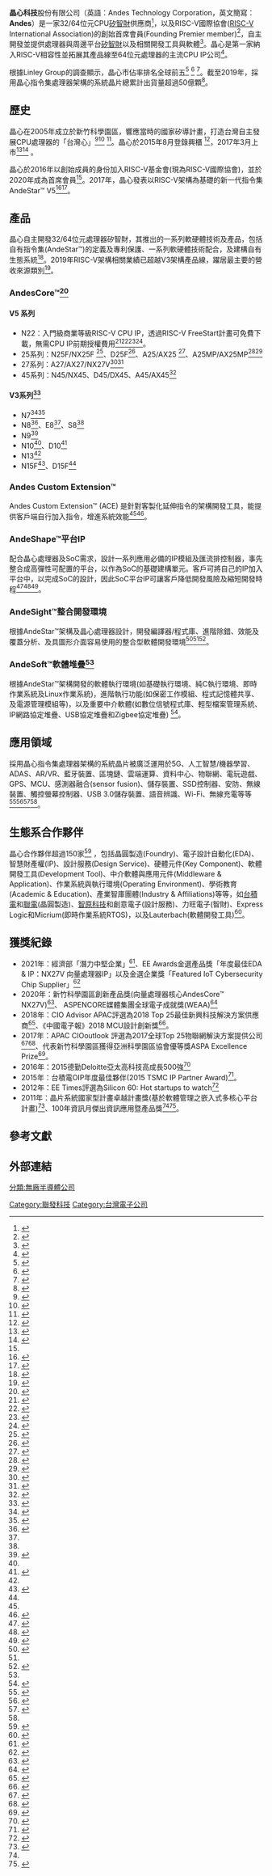 {{Infobox_Company
| company_name = 晶心科技股份有限公司
| company_name_en = Andes Technology Corporation
| image = [[File:Andes-logo.png|frameless]]
| company_type = [[上市公司|上市公司]] 、 [[股份有限公司|股份有限公司]]
| traded_as = {{twse|6533}}
| company_slogan = 
| market_information = 
| abbreviated_name = 
| foundation = 2005年3月
| area_served = 全球
| key_people = 創辦人：[[蔡明介|蔡明介]] <br> 董事長暨執行長：林志明 <br> 總經理暨技術長：蘇泓萌
| industry = [[半導體|半導體]]、[[積體電路設計|積體電路設計]]
| products = [[中央處理器|中央處理器]][[智慧財產權核|矽智財]](CPU IP)<br>周邊平台[[智慧財產權核|矽智財]](Platform IP)<br>相關開發工具及軟體
| services = 
| capital = 
| revenue = 
| operating_income = 
| profit = 
| market_value = 
| num_employees = 約200人(2020)
| P/E ratio = 
| earnings per share = 
| Net asset value = 
| accounting_period = 
| parent = 
| major_shareholder = 
| divisions = 
| subsid = 
| sister = 
| homepage = http://www.andestech.com
| footnotes = 
| width = 
}}

'''晶心科技'''股份有限公司（英語：Andes Technology Corporation，英文簡寫：'''Andes'''）是一家32/64位元CPU[[智慧財產權核|矽智財]]供應商<ref>{{Cite news|url=https://udn.com/news/story/7240/4259429|title=陸廠鞏固自製力 帶旺晶心科營運|author=張瑞益|date=2019-12-31|work=聯合晚報|publisher=|accessdate=|language=|format=|archive-date=2020-01-01|archive-url=https://web.archive.org/web/20200101145428/https://udn.com/news/story/7240/4259429|dead-url=no}}</ref>，以及RISC-V國際協會([[RISC-V|RISC-V]] International Association)的創始首席會員(Founding Premier member)<ref name=":0">{{cite web |title=Member Directory |url=https://riscv.org/membership/1581/andes-technology/ |website=RISC-V |accessdate=2020-04-09 |archive-date=2020-05-13 |archive-url=https://web.archive.org/web/20200513041633/https://riscv.org/membership/1581/andes-technology/ |dead-url=no }}</ref>，自主開發並提供處理器與周邊平台[[智慧財產權核|矽智財]]以及相關開發工具與軟體<ref>{{cite news|author1=蕭文康|title=聯發科轉投資晶心3月中旬上市　授權金今年將倍增|url=https://tw.appledaily.com/new/realtime/20170213/1055097/|accessdate=2018-01-10|work=蘋果日報|date=2017-02-13|archive-date=2018-01-10|archive-url=https://web.archive.org/web/20180110175000/https://tw.appledaily.com/new/realtime/20170213/1055097/|dead-url=no}}</ref>。晶心是第一家納入RISC-V相容性並拓展其產品線至64位元處理器的主流CPU IP公司<ref>{{Cite news|url=https://www.2cm.com.tw/2cm/zh-tw/news/180D4409D0F440349E52D376336370D3|title=RISC-V基金會創始成員晶心科技晉升為白金會員|author=|date=2020-01-08|work=新通訊元件雜誌|publisher=|accessdate=|language=|format=|archive-date=2020-08-15|archive-url=https://web.archive.org/web/20200815110826/https://www.2cm.com.tw/2cm/zh-tw/news/180D4409D0F440349E52D376336370D3|dead-url=no}}</ref>。

根據Linley Group的調查顯示，晶心市佔率排名全球前五<ref>{{Cite news|url=https://www.eetimes.com/taiwans-andes-brings-processor-cores-to-u-s/|title=Taiwan’s Andes brings processor cores to U.S.|author=Rick Merritt|date=2013-03-14|work=EE Times|publisher=|accessdate=|language=|format=|archive-date=2020-07-26|archive-url=https://web.archive.org/web/20200726001235/https://www.eetimes.com/taiwans-andes-brings-processor-cores-to-u-s/|dead-url=no}}</ref> <ref>{{Cite news|url=http://en.naipo.com/Portals/0/web_en/Knowledge_Center/IPNewsInBrief/IPNE_160530_1501.htm|title=IoT Could Boost Taiwan’s Andes Tech to No. 4 Spot in Global Silicon IP Sector in 2016|author=Conor Stuart|date=|work=IP Observer|publisher=|accessdate=|language=|format=|archive-date=2018-07-16|archive-url=https://web.archive.org/web/20180716111935/http://en.naipo.com/Portals/0/web_en/Knowledge_Center/IPNewsInBrief/IPNE_160530_1501.htm|dead-url=no}}</ref> <ref>{{Cite news|url=https://en.ctimes.com.tw/DispNews.asp?O=HK12E63UW4ASAA00N6|title=Andes Technology Eyes to Become the Top 4 Silicon IP Provider in Three Years|author=Korbin Lan|date=2017-02-14|work=CTIMES|publisher=|accessdate=|language=|format=|archive-date=2020-07-26|archive-url=https://web.archive.org/web/20200726002549/https://en.ctimes.com.tw/DispNews.asp?O=HK12E63UW4ASAA00N6|dead-url=no}}</ref>。截至2019年，採用晶心指令集處理器架構的系統晶片總累計出貨量超過50億顆<ref name=":9">{{Cite news|url=https://www.chinatimes.com/realtimenews/20200326005556-260410?chdtv|title=導入晶心科架構晶片去年出貨量15億顆 累計達50億顆|author=蘇嘉維|date=2020-03-26|work=工商時報|publisher=|accessdate=|language=|format=|archive-date=2020-03-31|archive-url=https://web.archive.org/web/20200331215012/https://www.chinatimes.com/realtimenews/20200326005556-260410?chdtv|dead-url=no}}</ref>。

==歷史==
晶心在2005年成立於新竹科學園區，響應當時的國家矽導計畫，打造台灣自主發展CPU處理器的「台灣心」<ref>{{cite web|title=前交通大學校長張俊彥─IC產業應邁向「多條龍」的時代|url=http://www.tsia.org.tw/events/2011tsia/semiconductor_02_4.html|publisher=工研院資通中心|accessdate=2018-01-10|archive-date=2017-03-22|archive-url=https://web.archive.org/web/20170322210720/http://www.tsia.org.tw/events/2011tsia/semiconductor_02_4.html|dead-url=no}}</ref><ref>{{cite news|author1=呂俊儀|title=蔡明介十年磨一劍 小金雞晶心3月中掛牌|url=https://www.cmmedia.com.tw/home/articles/2715|accessdate=2018-01-10|work=信傳媒|date=2017-02-14|archive-date=2018-01-10|archive-url=https://web.archive.org/web/20180110114709/https://www.cmmedia.com.tw/home/articles/2715|dead-url=no}}</ref> <ref>{{Cite web|title=晶心科技的創新之路─打造獨特的嵌入式CPU|url=http://www.mjtaiwan.org.tw/pages/?Ipg=1007&showPg=1218|accessdate=|author=朱麗芝|date=|format=|publisher=台灣玉山科技協會|language=|archive-date=2018-01-10|archive-url=https://web.archive.org/web/20180110175017/http://www.mjtaiwan.org.tw/pages/?Ipg=1007&showPg=1218|dead-url=no}}</ref>。晶心於2015年8月登錄興櫃 <ref>{{cite news|author1=楊曉芳|title=晶心將於8月6日登錄興櫃|url=http://www.chinatimes.com/realtimenews/20150804005084-260410|work=工商時報|date=2017-08-04|accessdate=2018-01-08|archive-date=2018-01-08|archive-url=https://web.archive.org/web/20180108174949/http://www.chinatimes.com/realtimenews/20150804005084-260410|dead-url=no}}</ref>，2017年3月上市<ref>{{cite news|author1=黃鳳丹|author2=蘇嘉維|title=晶心科 以科技事業掛牌|url=http://www.chinatimes.com/newspapers/20170315000229-260210|work=工商時報|date=2017-03-15|accessdate=2018-01-08|archive-date=2018-01-08|archive-url=https://web.archive.org/web/20180108174944/http://www.chinatimes.com/newspapers/20170315000229-260210|dead-url=no}}</ref><ref>{{cite news|author1=Atkinson|title=聯發科小金雞，矽智財權公司晶心科技上市 ! 首日掛牌大漲逾一倍|url=https://technews.tw/2017/03/14/andestech/|accessdate=2017-03-14|agency=TechNews|date=2017-03-14|archive-date=2017-03-15|archive-url=https://web.archive.org/web/20170315002248/https://technews.tw/2017/03/14/andestech/|dead-url=no}}</ref> 。

晶心於2016年以創始成員的身份加入RISC-V基金會(現為RISC-V國際協會)，並於2020年成為首席會員<ref name=":0" />。2017年，晶心發表以RISC-V架構為基礎的新一代指令集AndeStar™ V5<ref>{{Cite news|url=https://www.chinatimes.com/realtimenews/20190412003236-260410?chdtv|title=晶心科5月舉辦RISC-V論壇 大力推廣開源指令集架構|author=蘇嘉維|date=2019-04-12|work=工商時報|publisher=|accessdate=|language=|format=}}</ref><ref>{{Cite news|url=https://www.chinatimes.com/newspapers/20171204000085-260204?chdtv|title=威騰轉向支援RISC-V處理器 晶心科受惠|author=涂志豪|date=2017-12-04|work=工商時報|publisher=|accessdate=|language=|format=}}</ref>。

==產品==
晶心自主開發32/64位元處理器矽智財，其推出的一系列軟硬體技術及產品，包括自有指令集(AndeStar™)的定義及專利保護、一系列軟硬體技術配合，及建構自有生態系統<ref>{{cite web|title=Knect.me|url=http://knect.me/|accessdate=2018-01-10|archive-date=2018-01-10|archive-url=https://web.archive.org/web/20180110114709/http://knect.me/|dead-url=no}}</ref>。2019年RISC-V架構相關業績已超越V3架構產品線，躍居最主要的營收來源類別<ref>{{Cite news|url=https://money.udn.com/money/story/5710/4404360|title=晶心科 樂觀RISC-V業務|author=鐘惠玲|date=2020-03-10|work=經濟日報|publisher=|accessdate=|language=|format=|archive-date=2021-04-22|archive-url=https://web.archive.org/web/20210422143358/https://money.udn.com/money/story/5710/4404360|dead-url=no}}</ref>。

===AndesCore™<ref>{{Cite web|title=AndesCore Processors|url=http://www.andestech.com/en/products-solutions/andescore-processors/|accessdate=|author=|date=|format=|publisher=Andes Technology|language=|archive-date=2020-04-13|archive-url=https://web.archive.org/web/20200413074916/http://www.andestech.com/en/products-solutions/andescore-processors/|dead-url=no}}</ref>===

==== V5 系列 ====

* N22：入門級商業等級RISC-V CPU IP，透過RISC-V FreeStart計畫可免費下載，無需CPU IP前期授權費用<ref>{{Cite news|url=https://www.mem.com.tw/arti.php?sn=1907020003|title=晶心推出N22商業等級RISC-V CPU FreeStart計畫|author=|date=2019-07-03|work=新電子|publisher=|accessdate=|language=|format=}}</ref><ref>{{Cite news|url=https://money.udn.com/money/story/5710/3890384|title=晶心科新品 免初期授權金|author=鐘惠玲|date=2019-06-24|work=經濟日報|publisher=|accessdate=|language=|format=|archive-date=2019-06-27|archive-url=https://web.archive.org/web/20190627034030/https://money.udn.com/money/story/5710/3890384|dead-url=no}}</ref><ref>{{Cite news|url=https://www.eetimes.com/andes-technology-launches-freestart-to-boost-risc-v-adoption/|title=Andes Technology Launches FreeStart to Boost RISC-V Adoption|author=Nitin Dahad|date=2019-06-12|work=EE Times|publisher=|accessdate=|language=|format=|archive-date=2020-07-26|archive-url=https://web.archive.org/web/20200726011908/https://www.eetimes.com/andes-technology-launches-freestart-to-boost-risc-v-adoption/|dead-url=no}}</ref><ref name=":6">{{Cite web|title=AndesCore N22 RISC-V Core Supports RV32IMAC or RV32EMAC Instruction Sets|url=https://www.cnx-software.com/2019/08/28/andescore-n22-risc-v-core-rv32imac-rv32emac-instruction-sets/|accessdate=|author=Jean-Luc Aufranc|date=2019-08-28|format=|publisher=|language=|archive-date=2020-05-24|archive-url=https://web.archive.org/web/20200524070122/https://www.cnx-software.com/2019/08/28/andescore-n22-risc-v-core-rv32imac-rv32emac-instruction-sets/|dead-url=no}}</ref>。
* 25系列：N25F/NX25F <ref>{{Cite news|url=https://www.eenewseurope.com/news/andes-adds-floating-point-virtual-memory-support-risc-v-cores-0|title=Andes adds floating-point, virtual memory support to RISC-V cores|author=Peter Clarke|date=2018-09-27|work=eeNews Europe|publisher=|accessdate=|language=|format=|archive-date=2020-07-26|archive-url=https://web.archive.org/web/20200726010607/https://www.eenewseurope.com/news/andes-adds-floating-point-virtual-memory-support-risc-v-cores-0|dead-url=no}}</ref>、D25F<ref>{{Cite news|url=https://ctee.com.tw/news/stock/256153.html|title=晶心科進軍TWS市場 搶攻2020年訂單|author=蘇嘉維|date=2020-04-22|work=工商時報|publisher=|accessdate=|language=|format=}}</ref>、A25/AX25 <ref name=":7">{{Cite web|title=晶心科技推出RISC-V產學合作方案 全球逾70所學校加入|url=https://www.ctimes.com.tw/DispNews/tw/RISC-V/%E6%99%B6%E5%BF%83%E7%A7%91%E6%8A%80/20010916130T.shtml|accessdate=|author=|date=2020-01-09|format=|publisher=CTIMES|language=}}</ref>、A25MP/AX25MP<ref>{{Cite web|title=晶心科技推出RISC-V多核心處理器及DSP指令集|url=https://www.2cm.com.tw/2cm/zh-tw/news/AA98BDE5DD774B82B7B64534DFC69212|accessdate=|author=|date=2019-04-25|format=|publisher=新通訊元件雜誌|language=|archive-date=2020-10-27|archive-url=https://web.archive.org/web/20201027034042/https://www.2cm.com.tw/2cm/zh-tw/news/AA98BDE5DD774B82B7B64534DFC69212|dead-url=no}}</ref><ref>{{Cite news|url=https://en.ctimes.com.tw/DispNews.asp?O=HK34MC4MYZ8SAA00NA|title=Andes Launches First DSP Instruction Set for RISC-V Multi-Core Processors to Challenge the HPC Market|author=Korbin Lan|date=2019-04-22|work=CTIMES|publisher=|accessdate=|language=|format=|archive-date=2020-07-26|archive-url=https://web.archive.org/web/20200726003236/https://en.ctimes.com.tw/DispNews.asp?O=HK34MC4MYZ8SAA00NA|dead-url=no}}</ref>
* 27系列：A27/AX27/NX27V<ref>{{Cite news|url=https://www.eetimes.com/andes-core-has-risc-v-vector-instruction-extension/|title=Andes’ Core has RISC-V Vector Instruction Extension|author=Nitin Dahad|date=2019-12-09|work=EE Times|publisher=|accessdate=|language=|format=|archive-date=2020-07-26|archive-url=https://web.archive.org/web/20200726010500/https://www.eetimes.com/andes-core-has-risc-v-vector-instruction-extension/|dead-url=no}}</ref><ref>{{Cite news|url=https://udn.com/news/story/7253/4266444|title=晶心科推新CPU IP 營運補|author=鐘惠玲|date=2020-01-03|work=經濟日報|publisher=|accessdate=|language=|format=|archive-date=2020-01-05|archive-url=https://web.archive.org/web/20200105142044/https://udn.com/news/story/7253/4266444|dead-url=no}}</ref>
* 45系列：N45/NX45、D45/DX45、A45/AX45<ref>{{Cite news|url=https://www.eenewseurope.com/news/risc-v-receives-8-stage-pipeline-performance|title=RISC-V receives 8-stage pipeline performance|author=Peter Clarke|date=2019-12-04|work=eeNews Europe|publisher=|accessdate=|language=|format=|archive-date=2020-07-26|archive-url=https://web.archive.org/web/20200726035926/https://www.eenewseurope.com/news/risc-v-receives-8-stage-pipeline-performance|dead-url=no}}</ref>

==== V3系列<ref name=":1">{{Cite news|url=https://www.eenewseurope.com/news/ceo-interview-andes-cores-iot-suit-europe-0/page/0/1|title=CEO interview: Andes' cores for IoT suit Europe: Page 2 of 3|author=Peter Clarke|date=2016-04-15|work=eeNews Europe|publisher=|accessdate=|language=|format=|archive-date=2020-07-26|archive-url=https://web.archive.org/web/20200726003048/https://www.eenewseurope.com/news/ceo-interview-andes-cores-iot-suit-europe-0/page/0/1|dead-url=no}}</ref> ====

* N7<ref>{{Cite news|url=https://www.eetimes.com/arms-low-end-undercut-by-andes-core/|title=ARM’s low end undercut by Andes core|author=Rick Merritt|date=2013-04-17|work=EE Times|publisher=|accessdate=|language=|format=|archive-date=2020-07-26|archive-url=https://web.archive.org/web/20200726044535/https://www.eetimes.com/arms-low-end-undercut-by-andes-core/|dead-url=no}}</ref><ref name=":2">{{Cite web|title=Andes Processor Keeps a Low Profile|url=https://www.eejournal.com/article/20131211-andes/|accessdate=2020-05-06|date=2013-12-11|work=EEJournal|language=en-US|archive-date=2020-07-26|archive-url=https://web.archive.org/web/20200726003702/https://www.eejournal.com/article/20131211-andes/|dead-url=no}}</ref>
* N8<ref name=":3">{{Cite journal|title=The best SoC solution with AndesCore and Andes's platform|author=Simon Jiang|url=https://ieeexplore.ieee.org/document/6212638|journal=Proceedings of Technical Program of 2012 VLSI Design, Automation and Test|issue=|doi=|others=Frankwell Lin|year=|volume=|page=|pmid=|access-date=2020-05-06|archive-date=2019-12-01|archive-url=https://web.archive.org/web/20191201133832/https://ieeexplore.ieee.org/document/6212638/|dead-url=no}}</ref>、E8<ref name=":1" />、S8<ref name=":1" />
* N9<ref name=":4">{{cite news|author1=賴品如|title=晶心AndesCore N903暨發展平台榮獲資訊月「傑出資訊應用暨產品獎」|url=https://www.digitimes.com.tw/iot/article.asp?cat=130&id=0000261488_Z0J340Q59319337OKT52Z|work=DIGITIMES|date=2011-12-09|accessdate=2018-01-10|archive-date=2018-01-10|archive-url=https://web.archive.org/web/20180110174410/https://www.digitimes.com.tw/iot/article.asp?cat=130&id=0000261488_Z0J340Q59319337OKT52Z|dead-url=no}}</ref>
* N10<ref name=":3" />、D10<ref name=":5">{{Cite web|title=Andes Technology Corp. To Make Two Presentations At The 2018 RISC-V Workshop In Barcelona|url=https://riscv.org/2018/05/andes-technology-corp-to-make-two-presentations-at-the-2018-risc-v-workshop-in-barcelona/|accessdate=|author=|date=2018-05-07|format=|publisher=|language=|archive-date=2020-07-26|archive-url=https://web.archive.org/web/20200726003800/https://riscv.org/2018/05/andes-technology-corp-to-make-two-presentations-at-the-2018-risc-v-workshop-in-barcelona/|dead-url=no}}</ref>
* N13<ref name=":2" />
* N15F<ref>{{Cite web|title=AndesCore N15/N15F|url=https://www.design-reuse-china.com/product/EP_73|accessdate=|author=|date=|format=|publisher=Design & Reuse|language=|archive-date=2020-07-26|archive-url=https://web.archive.org/web/20200726002828/https://www.design-reuse-china.com/product/EP_73|dead-url=no}}</ref>、D15F<ref name=":5" />

=== Andes Custom Extension™ ===
Andes Custom Extension™ (ACE) 是針對客製化延伸指令的架構開發工具，能提供客戶端自行加入指令，增進系統效能<ref name=":7" /><ref>{{Cite news|url=https://www.electronicsweekly.com/open-source-engineering/risc-v-day-andes-offers-ip-cores-accelerators-tools-even-free-core-2019-10/|title=RISC-V day: Andes offers IP cores, accelerators, tools, and even a free core|author=Steve Bush|date=2019-10-04|work=Electronics Weekly|publisher=|accessdate=|language=|format=|archive-date=2020-04-23|archive-url=https://web.archive.org/web/20200423010228/https://www.electronicsweekly.com/open-source-engineering/risc-v-day-andes-offers-ip-cores-accelerators-tools-even-free-core-2019-10/|dead-url=no}}</ref>。

===AndeShape™平台IP===
配合晶心處理器及SoC需求，設計一系列應用必備的IP模組及匯流排控制器，事先整合成高彈性可配置的平台，以作為SoC的基礎建構單元。客戶可將自己的IP加入平台中，以完成SoC的設計，因此SoC平台IP可讓客戶降低開發風險及縮短開發時程<ref>{{cite news|author1=賴品如|title=晶心推出適合客戶打造物聯網、穿戴式裝置|url=https://www.digitimes.com.tw/iot/article.asp?cat=130&id=0000390508_ZU04LCLH1EK69N7AXGVCP|work=DIGITIMES|date=2014-08-20|accessdate=2018-01-10|archive-date=2018-01-10|archive-url=https://web.archive.org/web/20180110175439/https://www.digitimes.com.tw/iot/article.asp?cat=130&id=0000390508_ZU04LCLH1EK69N7AXGVCP|dead-url=no}}</ref><ref>{{cite news|author1=Peter Clarke|title=Taiwan's Andes Adds Peripherals IP for IoT, Wearables|url=http://electronics360.globalspec.com/article/4523/taiwan-s-andes-adds-peripherals-ip-for-iot-wearables|work=Electronics360|date=2014-09-04|accessdate=2018-01-11|archive-date=2018-01-11|archive-url=https://web.archive.org/web/20180111165301/http://electronics360.globalspec.com/article/4523/taiwan-s-andes-adds-peripherals-ip-for-iot-wearables|dead-url=no}}</ref><ref name=":8">{{Cite web|title=Multi-core, Linux-ready RISC-V cores feature DSP|url=http://linuxgizmos.com/multi-core-linux-ready-risc-v-cores-feature-dsp/|accessdate=|author=Eric Brown|date=2019-03-13|format=|publisher=|language=|archive-date=2020-07-26|archive-url=https://web.archive.org/web/20200726003631/http://linuxgizmos.com/multi-core-linux-ready-risc-v-cores-feature-dsp/|dead-url=no}}</ref>。

=== AndeSight™整合開發環境 ===
根據AndeStar™架構及晶心處理器設計，開發編譯器/程式庫、進階除錯、效能及覆蓋分析、及具圖形介面容易使用的整合型軟體開發環境<ref>{{cite web|title=Special IPs|url=http://www.semisolution.com/en/sub02_05d.html|website=Semisolution|accessdate=2018-01-10|archive-date=2018-01-10|archive-url=https://web.archive.org/web/20180110175645/http://www.semisolution.com/en/sub02_05d.html|dead-url=no}}</ref><ref name=":8" /><ref>{{Cite news|url=https://www.eenewseurope.com/news/feature-rich-risc-v-ide-available-free-trial|title=Feature-rich RISC-V IDE available for free trial|author=Julien Happich|date=2019-01-31|work=eeNews Europe|publisher=|accessdate=|language=|format=|archive-date=2020-07-26|archive-url=https://web.archive.org/web/20200726010152/https://www.eenewseurope.com/news/feature-rich-risc-v-ide-available-free-trial|dead-url=no}}</ref>。

=== AndeSoft™軟體堆疊<ref name=":6" /> ===
根據AndeStar™架構開發的軟體執行環境(如基礎執行環境、純C執行環境、即時作業系統及Linux作業系統)，進階執行功能(如保密工作模組、程式記憶體共享、及電源管理模組等)，以及重要中介軟體(如數位信號程式庫、輕型檔案管理系統、IP網路協定堆疊、USB協定堆疊和Zigbee協定堆疊) <ref>{{Cite web|title=晶心科技初次上市公開說明書|url=http://www.honsec.com.tw/ipo/6533%E6%99%B6%E5%BF%83%E7%A7%91%E6%8A%80%E5%88%9D%E6%AC%A1%E4%B8%8A%E5%B8%82%E5%85%AC%E9%96%8B%E8%AA%AA%E6%98%8E%E6%9B%B8.pdf|accessdate=|author=|date=2017-02-24|format=|publisher=|language=}}{{Dead link}}</ref>。

== 應用領域 ==
採用晶心指令集處理器架構的系統晶片被廣泛運用於5G、人工智慧/機器學習、ADAS、AR/VR、藍牙裝置、區塊鏈、雲端運算、資料中心、物聯網、電玩遊戲、GPS、MCU、感測器融合(sensor fusion)、儲存裝置、SSD控制器、安防、無線裝置、觸控螢幕控制器、USB 3.0儲存裝置、語音辨識、Wi-Fi、無線充電等等<ref>{{Cite news|url=https://m.ctee.com.tw/livenews/kj/a05622002020032409214790?area=|title=晶心科RISC-V打入邊緣運算、雲端 邁向7奈米先進製程|author=蘇嘉維|date=2020-03-24|work=工商時報|publisher=|accessdate=|language=|format=}}</ref><ref>{{Cite news|url=https://technews.tw/2019/08/07/andes-risc-v-licensing-contract-grows-rapidly/|title=晶心致力開拓 RISC-V 處理器應用領域，2019 年上半年授權合約高速成長|author=|date=2019-08-07|work=TechNews|publisher=|accessdate=|language=|format=|archive-date=2020-08-09|archive-url=https://web.archive.org/web/20200809000640/https://technews.tw/2019/08/07/andes-risc-v-licensing-contract-grows-rapidly/|dead-url=no}}</ref><ref>{{Cite news|url=https://www.eetasia.com/edge-intelligence-the-focus-at-embedded-world/|title=Edge Intelligence the Focus at Embedded World|author=Nitin Dahad|date=2019-03-07|work=EE Times|publisher=|accessdate=|language=|format=|archive-date=2020-08-08|archive-url=https://web.archive.org/web/20200808012706/https://www.eetasia.com/edge-intelligence-the-focus-at-embedded-world/|dead-url=no}}</ref><ref name=":9" />。

==生態系合作夥伴==
晶心合作夥伴超過150家<ref>{{cite web|title=合作夥伴|url=http://www.andestech.com/tw/%e5%90%88%e4%bd%9c%e5%a4%a5%e4%bc%b4/|accessdate=2020-01-06|archive-date=2020-01-14|archive-url=https://web.archive.org/web/20200114212810/http://www.andestech.com/tw/%E5%90%88%E4%BD%9C%E5%A4%A5%E4%BC%B4/|dead-url=no}}</ref> ，包括晶圓製造(Foundry)、電子設計自動化(EDA)、智慧財產權(IP)、設計服務(Design Service)、硬體元件(Key Component)、軟體開發工具(Development Tool)、中介軟體與應用元件(Middleware & Application)、作業系統與執行環境(Operating Environment)、學術教育(Academic & Education)、產業智庫團體(Industry & Affiliations)等等，如[[台積電|台積電]]和[[聯電|聯電]](晶圓製造)、[[智原科技|智原科技]]和創意電子(設計服務)、力旺電子(智財)、Express Logic和Micrium(即時作業系統RTOS)，以及Lauterbach(軟體開發工具)<ref>{{Cite news|url=https://www.eenewseurope.com/news/andes-partners-eda-tool-vendors-more-risc-v-soc-support|title=Andes partners with EDA tool vendors for more RISC-V SoC support|author=Julien Happich|date=2017-11-20|work=eeNews Europe|publisher=|accessdate=|language=|format=|archive-date=2020-07-26|archive-url=https://web.archive.org/web/20200726003328/https://www.eenewseurope.com/news/andes-partners-eda-tool-vendors-more-risc-v-soc-support|dead-url=no}}</ref>。

==獲獎紀錄==

*2021年：經濟部「潛力中堅企業」<ref>{{Cite web|title=第6屆85家潛力中堅企業名單|url=https://www.mittelstand.org.tw/information.php?p_id=147|work=經濟部工業局|access-date=2021-12-20|archive-date=2021-12-20|archive-url=https://web.archive.org/web/20211220095207/https://www.mittelstand.org.tw/information.php?p_id=147|dead-url=no}}</ref>、EE Awards金選產品獎「年度最佳EDA & IP：NX27V 向量處理器IP」以及金選企業獎「Featured IoT Cybersecurity Chip Supplier」<ref>{{Cite web|title=首屆EE Awards-亞洲金選獎得主揭曉！|url=https://www.eettaiwan.com/20211116nt11-first-ee-awards-asia-disclosed-all-the-winners/|access-date=2021-12-20|date=2021-11-16|work=電子工程專輯|language=en|archive-date=2021-12-20|archive-url=https://web.archive.org/web/20211220095115/https://www.eettaiwan.com/20211116nt11-first-ee-awards-asia-disclosed-all-the-winners/|dead-url=no}}</ref>
*2020年：新竹科學園區創新產品獎(向量處理器核心AndesCore™ NX27V)<ref>{{Cite web|title=歷年創新產品獎得獎產品|url=https://www.sipa.gov.tw/home.jsp?serno=201001210020&mserno=201001210055&menudata=ChineseMenu&contlink=ap/manufacturers_3_1.jsp&level2=Y&dataserno=202101080001|access-date=2021-12-20|date=|last=|work=新竹科學園區|archive-date=2021-12-20|archive-url=https://web.archive.org/web/20211220095226/https://www.sipa.gov.tw/home.jsp?serno=201001210020&mserno=201001210055&menudata=ChineseMenu&contlink=ap%2Fmanufacturers_3_1.jsp&level2=Y&dataserno=202101080001|dead-url=no}}</ref>、 ASPENCORE媒體集團全球電子成就獎(WEAA)<ref>{{Cite web|title=2020年度ASPENCORE全球電子成就獎名單出爐！|url=https://www.eettaiwan.com/20201105nt62-aspencore-ceo-summit-weaa/|access-date=2021-12-20|date=2020-11-05|work=電子工程專輯|language=en|archive-date=2021-12-20|archive-url=https://web.archive.org/web/20211220095117/https://www.eettaiwan.com/20201105nt62-aspencore-ceo-summit-weaa/|dead-url=no}}</ref>
*2018年：CIO Advisor APAC評選為2018 Top 25最佳新興科技解決方案供應商<ref>{{cite web|title=Andes Technology Corporation: IoT Provider for Embedded CPU|url=https://emerging-technology.cioadvisorapac.com/vendor/andes-technology-corporation-iot-provider-for-embedded-cpu-cid-400-mid-38.html|accessdate=2020-01-06|archive-url=https://web.archive.org/web/20200726020305/https://emerging-technology.cioadvisorapac.com/vendor/andes-technology-corporation-iot-provider-for-embedded-cpu-cid-400-mid-38.html|archive-date=2020-07-26|dead-url=no}}</ref>、《中國電子報》2018 MCU設計創新獎<ref>{{cite web|title=《中国电子报》2018 MCU设计创新奖 ：晶心科技 N25F/NX25F RISC-V处理器|url=http://www.cena.com.cn/semi/20180903/95541.html|accessdate=2020-01-06|archive-url=https://web.archive.org/web/20200726003009/http://www.cena.com.cn/semi/20180903/95541.html|archive-date=2020-07-26|dead-url=no}}</ref>。
*2017年：APAC CIOoutlook 評選為2017全球Top 25物聯網解決方案提供公司<ref>{{cite web|title=Top 25 IoT Solution Providers - 2017|url=https://internet-of-things.apacciooutlook.com/vendors/top-25-iot-solution-providers-2017-rid-106.html|accessdate=2018-01-10|website=APAC CIOoutlook|archive-url=https://web.archive.org/web/20180110174357/https://internet-of-things.apacciooutlook.com/vendors/top-25-iot-solution-providers-2017-rid-106.html|archive-date=2018-01-10|dead-url=no}}</ref><ref>{{cite web|title=Andes Technology Corporation: Delivers High Performance/Low Power 32/64-bit Processor IP|url=https://internet-of-things.apacciooutlook.com/vendor/andes-technology-corporation-delivers-high-performancelow-power-3264bit-processor-ip-cid-2148-mid-111.html|accessdate=2018-01-10|website=APAC CIOoutlook|archive-url=https://web.archive.org/web/20180110174500/https://internet-of-things.apacciooutlook.com/vendor/andes-technology-corporation-delivers-high-performancelow-power-3264bit-processor-ip-cid-2148-mid-111.html|archive-date=2018-01-10|dead-url=no}}</ref>、代表新竹科學園區獲得亞洲科學園區協會優等獎ASPA Excellence Prize<ref>{{cite web|title=Winners of ASPA Awards 2017|url=http://aspa.or.kr/event/sub03_2.php?nowyear=2017&PHPSESSID=656b014b7279fda4c0cbe8970220dcd6&ckattempt=2|accessdate=2018-01-10|website=ASPA|archive-url=https://web.archive.org/web/20171102193335/http://aspa.or.kr/event/sub03_2.php?nowyear=2017|archive-date=2017-11-02|dead-url=yes}}</ref>。
*2016年：2015德勤Deloitte亞太高科技高成長500強<ref>{{cite web|title=Deloitte 2015 Technology Fast 500|url=https://www2.deloitte.com/content/dam/Deloitte/global/Documents/Technology-Media-Telecommunications/gx-deloitte-tmt-techfast500-apac-2015-ranking.pdf|accessdate=2018-01-10|website=Deloitte|archive-url=https://web.archive.org/web/20180401110029/https://www2.deloitte.com/content/dam/Deloitte/global/Documents/Technology-Media-Telecommunications/gx-deloitte-tmt-techfast500-apac-2015-ranking.pdf|archive-date=2018-04-01|dead-url=no}}</ref>
*2015年：台積電OIP年度最佳夥伴(2015 TSMC IP Partner Award)<ref>{{cite web|title=IP Partner Award|url=http://www.tsmc.com/english/dedicatedFoundry/services/ip_vendor_award.htm|accessdate=2018-01-10|dead-url=yes|website=TSMC|archive-url=https://web.archive.org/web/20180110120412/http://www.tsmc.com/english/dedicatedFoundry/services/ip_vendor_award.htm|archive-date=2018-01-10}}</ref>。
*2012年：EE Times評選為Silicon 60: Hot startups to watch<ref>{{Cite news|url=https://www.eetimes.com/ee-times-silicon-60-hot-startups-to-watch/|title=EE Times’ Silicon 60: Hot startups to watch|author=Peter Clarke|date=2012-10-04|work=EE Times|publisher=|accessdate=|language=|format=|archive-date=2020-02-21|archive-url=https://web.archive.org/web/20200221110744/https://www.eetimes.com/ee-times-silicon-60-hot-startups-to-watch/|dead-url=no}}</ref>
*2011年：晶片系統國家型計畫卓越計畫獎(基於軟體管理之嵌入式多核心平台計畫)<ref>{{cite news|author1=周安蓮|title=晶片系統國家型科技計畫捌年回顧成果發表會會後報導|url=https://www.digitimes.com.tw/iot/article.asp?cat=130&id=0000230161_j6s089jc7us2mq0fr882k|work=DIGITIMES|date=2011-04-28|accessdate=2018-01-10|archive-date=2018-01-10|archive-url=https://web.archive.org/web/20180110174230/https://www.digitimes.com.tw/iot/article.asp?cat=130&id=0000230161_j6s089jc7us2mq0fr882k|dead-url=no}}</ref>、100年資訊月傑出資訊應用暨產品獎<ref name=":4" /><ref>{{cite web|title=100年資訊月「傑出資訊應用暨產品獎」選獎名單|url=http://www.cc.ntu.edu.tw/event/itmonth100/award100.html|accessdate=2018-01-10|website=臺大計算機及資訊網路中心|archive-url=https://web.archive.org/web/20180110174427/http://www.cc.ntu.edu.tw/event/itmonth100/award100.html|archive-date=2018-01-10|dead-url=yes}}</ref>。

==參考文獻==
{{reflist}}

== 外部連結 ==
[[分類:無廠半導體公司|分類:無廠半導體公司]]
[[Category:聯發科技|Category:聯發科技]]
[[Category:台灣電子公司|Category:台灣電子公司]]